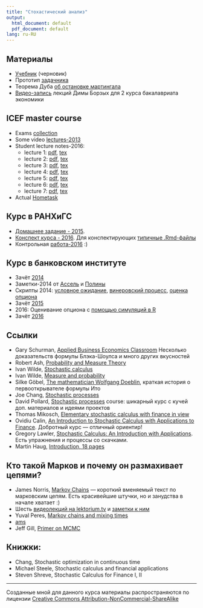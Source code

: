 ```yaml
---
title: "Стохастический анализ"
output:
  html_document: default
  pdf_document: default
lang: ru-RU
---
```



## Материалы

* [Учебник](https://github.com/bdemeshev/sc_book/raw/master/sc_book.pdf) (черновик)
* Прототип [задачника](https://github.com/bdemeshev/sc401/raw/master/sc_pset/sc_problems_main.pdf)
* Теорема Дуба [об остановке мартингала](https://github.com/bdemeshev/sc401/raw/master/stop_theorem/stop_theorem_main.pdf)
* [Видео-запись](http://www.youtube.com/playlist?list=PL1poMUvVlAqeZOvhE75ViZPKnCTmWLRxf) лекций Димы Борзых для 2 курса бакалавриата экономики



## ICEF master course

* Exams [collection](https://github.com/bdemeshev/sc401/raw/master/matek2_collect/matek2_collection.pdf)
* Some video [lectures-2013](https://vimeo.com/album/2609503) 
* Student lecture notes-2016:
    - lecture 1: [pdf](https://github.com/bdemeshev/sc401/raw/master/2016_icef/stud_notes/sc_icef_lect_01.pdf), [tex](https://github.com/bdemeshev/sc401/raw/master/2016_icef/stud_notes/sc_icef_lect_01.tex)
    - lecture 2: [pdf](https://github.com/bdemeshev/sc401/raw/master/2016_icef/stud_notes/sc_icef_lect_02.pdf), [tex](https://github.com/bdemeshev/sc401/raw/master/2016_icef/stud_notes/sc_icef_lect_02.tex)
    - lecture 3: [pdf](https://github.com/bdemeshev/sc401/raw/master/2016_icef/stud_notes/sc_icef_lect_03.pdf), [tex](https://github.com/bdemeshev/sc401/raw/master/2016_icef/stud_notes/sc_icef_lect_03.tex) 
    - lecture 4: [pdf](https://github.com/bdemeshev/sc401/raw/master/2016_icef/stud_notes/sc_icef_lect_04.pdf), [tex](https://github.com/bdemeshev/sc401/raw/master/2016_icef/stud_notes/sc_icef_lect_04.tex) 
    - lecture 5: [pdf](https://github.com/bdemeshev/sc401/raw/master/2016_icef/stud_notes/sc_icef_lect_05.pdf), [tex](https://github.com/bdemeshev/sc401/raw/master/2016_icef/stud_notes/sc_icef_lect_05.tex) 
    - lecture 6: [pdf](https://github.com/bdemeshev/sc401/raw/master/2016_icef/stud_notes/sc_icef_lect_06.pdf), [tex](https://github.com/bdemeshev/sc401/raw/master/2016_icef/stud_notes/sc_icef_lect_06.tex) 
    - lecture 7: [pdf](https://github.com/bdemeshev/sc401/raw/master/2016_icef/stud_notes/sc_icef_lect_07.pdf), [tex](https://github.com/bdemeshev/sc401/raw/master/2016_icef/stud_notes/sc_icef_lect_07.tex)
* Actual [Hometask](https://github.com/bdemeshev/sc401/raw/master/2016_icef/htask/ht_2016.pdf)

## Курс в РАНХиГС

* [Домашнее задание - 2015](https://github.com/bdemeshev/sc401/raw/master/ranepa_st/2015/dz_ranh/sc_dz_ranh.pdf). 
* [Конспект курса - 2016](http://bdemeshev.github.io/sc401/notes_ranepa_2016/). Для конспектирующих [типичные .Rmd-файлы](https://github.com/bdemeshev/sc401/tree/master/ranepa_st/2016/lecture_notes_book) 
* Контрольная [работа-2016](https://github.com/bdemeshev/sc401/raw/master/ranepa_st/2016/kr_01/kr_01_sc_ranepa.pdf) :) 


## Курс в банковском институте

* Зачёт [2014](https://github.com/bdemeshev/sc401/raw/master/binst_2014/zachet_14/zach_14.pdf)
* Заметки-2014 от [Ассель](https://github.com/bdemeshev/sc401/raw/master/binst_2014/binst_sc_assel_notes.pdf)
и [Полины](https://github.com/bdemeshev/sc401/raw/master/binst_2014/binst_sc_polina_notes.pdf)
* Скрипты 2014: [условное ожидание](https://github.com/bdemeshev/sc401/raw/master/binst_2014/binst_2014_01_25_cond_exp.R), [винеровский процесс](https://github.com/bdemeshev/sc401/raw/master/binst_2014/binst_2014_3_wiener_ito.R), [оценка опциона](https://github.com/bdemeshev/sc401/raw/master/binst_2014/binst_2014_option_price.R)
* Зачёт [2015](https://github.com/bdemeshev/sc401/raw/master/binst_2015/zachet_15.pdf)
* 2016: Оценивание опциона с [помощью симуляций в R](https://github.com/bdemeshev/sc401/raw/master/binst_2016/sem_01.R)
* Зачёт [2016](https://github.com/bdemeshev/sc401/raw/master/binst_2016/zach_16/zach_16.pdf)



## Ссылки

* Gary Schurman, [Applied Business Economics Classroom](http://www.appliedbusinesseconomics.com/webClassroom.htm) Несколько доказательств формулы Блэка-Шоулса и много других вкусностей
* Robert Ash, [Probability and Measure Theory](http://www.lce.esalq.usp.br/arquivos/aulas/2011/LCE5866/ebooksclub.org__Probability__amp__Measure_Theory__Second_Edition.pdf)
* Ivan Wilde, [Stochastic calculus](http://homepage.ntlworld.com/ivan.wilde/notes/sa/index.html)
* Ivan Wilde, [Measure and probability](http://homepage.ntlworld.com/ivan.wilde/notes/mip/index.html)
* Silke Göbel, [The mathematician Wolfgang Doeblin](http://www.zentralblatt-math.org/year-of-mathematics/yom-11.pdf), краткая история о первооткрывателе формулы Ито
* Joe Chang, [Stochastic processes](http://www.stat.yale.edu/~pollard/Courses/251.spring09/Handouts/Chang-notes.pdf)
* David Pollard, [Stochastic processes](http://www.stat.yale.edu/~pollard/Courses/251.spring09/) course: шикарный курс с кучей доп. материалов и идеями проектов
* Thomas Mikosch, [Elementary stochastic calculus with finance in view](https://goo.gl/Oz827mf)
* Ovidiu Calin, [An Introduction to Stochastic Calculus with Applications
to Finance](https://people.emich.edu/ocalin/Teaching_files/D18N.pdf). Добротный курс — отличный ориентир!
* Gregory Lawler, [Stochastic Calculus: An Introduction with
Applications](http://www.math.uchicago.edu/~lawler/finbook2.pdf). Есть упражнения и процессы со скачками.
* Martin Haug, [Introduction, 18 pages](http://www.columbia.edu/~mh2078/stochastic_calculus.pdf)


## Кто такой Марков и почему он размахивает цепями? 

* James Norris, [Markov Chains](http://www.statslab.cam.ac.uk/~rrw1/markov/M.pdf) --- короткий вменяемый текст по марковским цепям. Есть красивейшие штучки, но и занудства в начале хватает :)
* Шесть [видеолекций на lektorium.tv](https://www.lektorium.tv/course/22882) и [заметки к ним](http://www.win.tue.nl/~jkomjath/SPBlecturenotes.pdf)
* Yuval Peres, [Markov chains and mixing times](http://www.cs.cmu.edu/~15859n/RelatedWork/MarkovChains-MixingTimes.pdf)
* [ams](http://www.ams.org/bookstore/pspdf/mbk-58-prev.pdf)
* Jeff Gill, [Primer on MCMC](http://www4.stat.ncsu.edu/~sghosh/TEACHING/st790/lectures/GillMCMC.pdf)



## Книжки:

* Chang, Stochastic optimization in continuous time
* Michael Steele, Stochastic calculus and financial applications
* Steven Shreve, Stochastic Calculus for Finance I, II

-------
Созданные мной для данного курса материалы распространяются по лицензии [Creative Commons Attribution-NonCommercial-ShareAlike](http://creativecommons.org/licenses/by-nc-sa/3.0/deed.ru)
